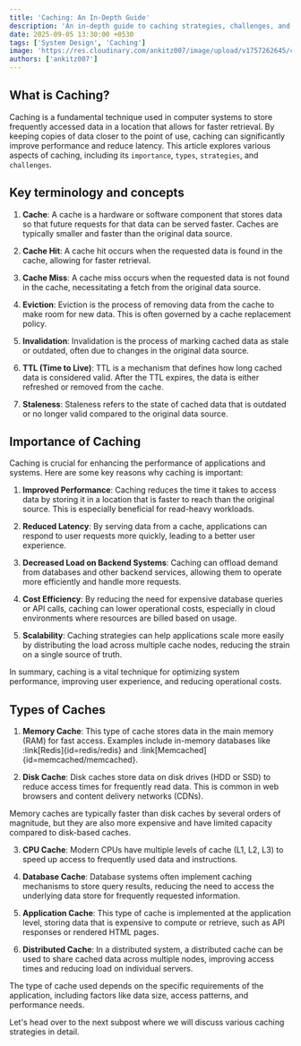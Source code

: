 ```yaml
---
title: 'Caching: An In-Depth Guide'
description: 'An in-depth guide to caching strategies, challenges, and best practices.'
date: 2025-09-05 13:30:00 +0530
tags: ['System Design', 'Caching']
image: 'https://res.cloudinary.com/ankitz007/image/upload/v1757262645/caching/caching_z9b3xd.webp'
authors: ['ankitz007']
---
```




## What is Caching?

Caching is a fundamental technique used in computer systems to store frequently accessed data in a location that allows for faster retrieval. By keeping copies of data closer to the point of use, caching can significantly improve performance and reduce latency. This article explores various aspects of caching, including its `importance`, `types`, `strategies`, and `challenges`.


## Key terminology and concepts

1. **Cache**: A cache is a hardware or software component that stores data so that future requests for that data can be served faster. Caches are typically smaller and faster than the original data source.

2. **Cache Hit**: A cache hit occurs when the requested data is found in the cache, allowing for faster retrieval.

3. **Cache Miss**: A cache miss occurs when the requested data is not found in the cache, necessitating a fetch from the original data source.

4. **Eviction**: Eviction is the process of removing data from the cache to make room for new data. This is often governed by a cache replacement policy.

5. **Invalidation**: Invalidation is the process of marking cached data as stale or outdated, often due to changes in the original data source.

6. **TTL (Time to Live)**: TTL is a mechanism that defines how long cached data is considered valid. After the TTL expires, the data is either refreshed or removed from the cache.

7. **Staleness**: Staleness refers to the state of cached data that is outdated or no longer valid compared to the original data source.


## Importance of Caching

Caching is crucial for enhancing the performance of applications and systems. Here are some key reasons why caching is important:

1. **Improved Performance**: Caching reduces the time it takes to access data by storing it in a location that is faster to reach than the original source. This is especially beneficial for read-heavy workloads.

2. **Reduced Latency**: By serving data from a cache, applications can respond to user requests more quickly, leading to a better user experience.

3. **Decreased Load on Backend Systems**: Caching can offload demand from databases and other backend services, allowing them to operate more efficiently and handle more requests.

4. **Cost Efficiency**: By reducing the need for expensive database queries or API calls, caching can lower operational costs, especially in cloud environments where resources are billed based on usage.

5. **Scalability**: Caching strategies can help applications scale more easily by distributing the load across multiple cache nodes, reducing the strain on a single source of truth.

In summary, caching is a vital technique for optimizing system performance, improving user experience, and reducing operational costs.


## Types of Caches

1. **Memory Cache**: This type of cache stores data in the main memory (RAM) for fast access. Examples include in-memory databases like :link[Redis]{id=redis/redis} and :link[Memcached]{id=memcached/memcached}.

2. **Disk Cache**: Disk caches store data on disk drives (HDD or SSD) to reduce access times for frequently read data. This is common in web browsers and content delivery networks (CDNs).

<Callout variant="custom" customLabel="Do You Know?">
    Memory caches are typically faster than disk caches by several orders of magnitude, but they are also more expensive and have limited capacity compared to disk-based caches.
</Callout>

3. **CPU Cache**: Modern CPUs have multiple levels of cache (L1, L2, L3) to speed up access to frequently used data and instructions.

4. **Database Cache**: Database systems often implement caching mechanisms to store query results, reducing the need to access the underlying data store for frequently requested information.

5. **Application Cache**: This type of cache is implemented at the application level, storing data that is expensive to compute or retrieve, such as API responses or rendered HTML pages.

6. **Distributed Cache**: In a distributed system, a distributed cache can be used to share cached data across multiple nodes, improving access times and reducing load on individual servers.

The type of cache used depends on the specific requirements of the application, including factors like data size, access patterns, and performance needs.

Let's head over to the next subpost where we will discuss various caching strategies in detail.
